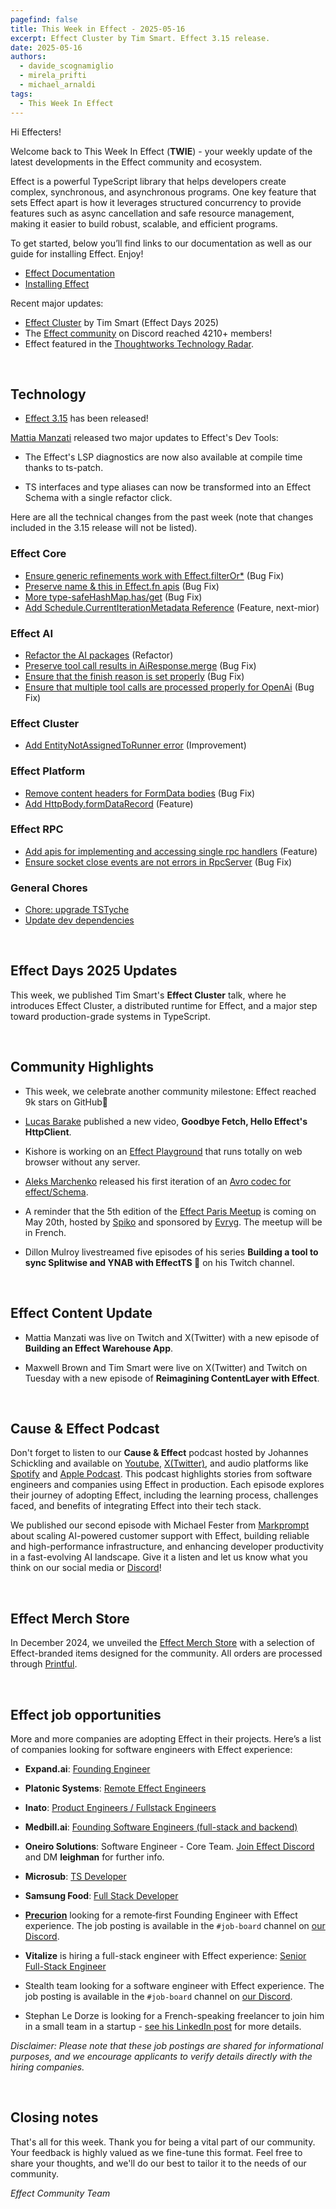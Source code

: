```yaml
---
pagefind: false
title: This Week in Effect - 2025-05-16
excerpt: Effect Cluster by Tim Smart. Effect 3.15 release. 
date: 2025-05-16
authors:
  - davide_scognamiglio
  - mirela_prifti
  - michael_arnaldi
tags:
  - This Week In Effect
---
```



Hi Effecters!

Welcome back to This Week In Effect (**TWIE**) - your weekly update of the latest developments in the Effect community and ecosystem.

Effect is a powerful TypeScript library that helps developers create complex, synchronous, and asynchronous programs. One key feature that sets Effect apart is how it leverages structured concurrency to provide features such as async cancellation and safe resource management, making it easier to build robust, scalable, and efficient programs.

To get started, below you’ll find links to our documentation as well as our guide for installing Effect. Enjoy!

- [Effect Documentation](/docs/getting-started/introduction/)
- [Installing Effect](/docs/getting-started/installation/)

Recent major updates:

- [Effect Cluster](https://www.youtube.com/watch?v=4lEDdMuTDJg) by Tim Smart (Effect Days 2025)
- The [Effect community](https://discord.gg/effect-ts) on Discord reached 4210+ members!
- Effect featured in the [Thoughtworks Technology Radar](https://www.thoughtworks.com/radar/languages-and-frameworks/effect).

&nbsp;

## Technology

- [Effect 3.15](https://effect.website/blog/releases/effect/315) has been released!

  <Tweet id="1921743050394444041" />

[Mattia Manzati](https://x.com/MattiaManzati) released two major updates to Effect's Dev Tools:

- The Effect's LSP diagnostics are now also available at compile time thanks to ts-patch.
  <Tweet id="1921943196851950036" />

- TS interfaces and type aliases can now be transformed into an Effect Schema with a single refactor click.
  <Tweet id="1922589657314828621" />

Here are all the technical changes from the past week (note that changes included in the 3.15 release will not be listed).

### Effect Core
- [Ensure generic refinements work with Effect.filterOr*](https://github.com/Effect-TS/effect/pull/4870) (Bug Fix)
- [Preserve name & this in Effect.fn apis](https://github.com/Effect-TS/effect/pull/4857) (Bug Fix)
- [More type-safeHashMap.has/get](https://github.com/Effect-TS/effect/pull/4659) (Bug Fix)
- [Add Schedule.CurrentIterationMetadata Reference](https://github.com/Effect-TS/effect/pull/4828) (Feature, next-mior)

### Effect AI
- [Refactor the AI packages](https://github.com/Effect-TS/effect/pull/4766) (Refactor)
- [Preserve tool call results in AiResponse.merge](https://github.com/Effect-TS/effect/pull/4866) (Bug Fix)
- [Ensure that the finish reason is set properly](https://github.com/Effect-TS/effect/pull/4878) (Bug Fix)
- [Ensure that multiple tool calls are processed properly for OpenAi](https://github.com/Effect-TS/effect/pull/4880) (Bug Fix)

### Effect Cluster
- [Add EntityNotAssignedToRunner error](https://github.com/Effect-TS/effect/pull/4883) (Improvement)

### Effect Platform
- [Remove content headers for FormData bodies](https://github.com/Effect-TS/effect/pull/4882) (Bug Fix)
- [Add HttpBody.formDataRecord](https://github.com/Effect-TS/effect/pull/4889) (Feature)

### Effect RPC
- [Add apis for implementing and accessing single rpc handlers](https://github.com/Effect-TS/effect/pull/4858) (Feature)
- [Ensure socket close events are not errors in RpcServer](https://github.com/Effect-TS/effect/pull/4860) (Bug Fix)

### General Chores
- [Chore: upgrade TSTyche](https://github.com/Effect-TS/effect/pull/4745)
- [Update dev dependencies](https://github.com/Effect-TS/effect/pull/4885)


&nbsp;

## Effect Days 2025 Updates

This week, we published Tim Smart's **Effect Cluster** talk, where he introduces Effect Cluster, a distributed runtime for Effect, and a major step toward production-grade systems in TypeScript.
<YouTube
  id="https://www.youtube.com/embed/4lEDdMuTDJg?si=JI18K3wOc1IL_9G6"
  title="Effect Cluster | Tim Smart (Effect Days 2025)"
/>

&nbsp;

## Community Highlights

- This week, we celebrate another community milestone: Effect reached 9k stars on GitHub🌟

  <Tweet id="1922982695820259331" />

- [Lucas Barake](https://www.youtube.com/@lucas-barake) published a new video, **Goodbye Fetch, Hello Effect's HttpClient**.
  <YouTube
  id="https://www.youtube.com/embed/VQy8VrvX24s?si=zDkBr2gZetMQLt2W"
  title="Goodbye Fetch, Hello Effect's HttpClient"
  />

- Kishore is working on an [Effect Playground](https://effect-ts.vercel.app/playground) that runs totally on web browser without any server.

- [Aleks Marchenko](https://github.com/AMar4enko) released his first iteration of an [Avro codec for effect/Schema](https://github.com/AMar4enko/effect-schema-avro).

- A reminder that the 5th edition of the [Effect Paris Meetup](https://www.meetup.com/fr-FR/effect-paris/events/307558421) is coming on May 20th, hosted by [Spiko](https://www.spiko.io/) and sponsored by [Evryg](https://www.evryg.com/en). The meetup will be in French.
  <Tweet id="1917474538104754182" />

- Dillon Mulroy livestreamed five episodes of his series **Building a tool to sync Splitwise and YNAB with EffectTS 🚀** on his Twitch channel.

  <TwitchPlayerNonInteractive video="2456805012" />

&nbsp;
## Effect Content Update

- Mattia Manzati was live on Twitch and X(Twitter) with a new episode of **Building an Effect Warehouse App**.
  <Tweet id="1922207195032162475" />

- Maxwell Brown and Tim Smart were live on X(Twitter) and Twitch on Tuesday with a new episode of **Reimagining ContentLayer with Effect**.
  <Tweet id="1922761447609622725" />

&nbsp;


## Cause & Effect Podcast

Don't forget to listen to our **Cause & Effect** podcast hosted by Johannes Schickling and available on [Youtube](https://www.youtube.com/@effect-ts), [X(Twitter)](https://x.com/EffectTS_/status/1861446144137531585), and audio platforms like [Spotify](https://open.spotify.com/episode/7Bkn7A8EXnoqWWmI0czAdz) and [Apple Podcast](https://podcasts.apple.com/us/podcast/cause-effect/id1781879869). This podcast highlights stories from software engineers and companies using Effect in production. Each episode explores their journey of adopting Effect, including the learning process, challenges faced, and benefits of integrating Effect into their tech stack.

We published our second episode with Michael Fester from [Markprompt](https://markprompt.com/) about scaling AI-powered customer support with Effect, building reliable and high-performance infrastructure, and enhancing developer productivity in a fast-evolving AI landscape. Give it a listen and let us know what you think on our social media or [Discord](https://discord.gg/effect-ts)!

<YouTube
  id="https://www.youtube.com/embed/8lz9-0y58Jc?si=YsdegK9T-axfe_Vm"
  title="Scaling AI for Customer Support at Markprompt with Effect | Cause & Effect #2"
/>

&nbsp;

## Effect Merch Store

In December 2024, we unveiled the [Effect Merch Store](https://effect.website/merch) with a selection of Effect-branded items designed for the community. All orders are processed through [Printful](https://www.printful.com/).

<Tweet id="1868605126862385238" />

&nbsp;

## Effect job opportunities

More and more companies are adopting Effect in their projects. Here’s a list of companies looking for software engineers with Effect experience:

- **Expand.ai**: [Founding Engineer](https://www.expand.ai/careers/founding-engineer)

- **Platonic Systems**: [Remote Effect Engineers](https://twitter.com/platonicsystems/status/1861470819861311945)

- **Inato**: [Product Engineers / Fullstack Engineers](https://jobs.lever.co/inato/6df2d1e3-ce0a-487b-a930-840759803d44)

- **Medbill.ai**: [Founding Software Engineers (full-stack and backend)](https://www.linkedin.com/posts/codingtom_medbill-ai-activity-7260092522708762624-N7TH)

- **Oneiro Solutions**: Software Engineer - Core Team. [Join Effect Discord](https://discord.com/channels/795981131316985866/796153351372275743) and DM **leighman** for further info.

- **Microsub**: [TS Developer](https://x.com/0xdownshift/status/1880013835878154510)

- **Samsung Food**: [Full Stack Developer](https://whisk.bamboohr.com/careers/110)

- **[Precurion](https://precurion.com/)** looking for a remote‑first Founding Engineer with Effect experience. The job posting is available in the `#job-board` channel on [our Discord](https://discord.com/channels/795981131316985866/796153351372275743/1362610725931061258).

- **Vitalize** is hiring a full-stack engineer with Effect experience: [Senior Full-Stack Engineer](https://jobs.ashbyhq.com/vitalize/d907ba5f-0f2f-4bb4-931a-1680d6daf81a)

- Stealth team looking for a software engineer with Effect experience. The job posting is available in the `#job-board` channel on [our Discord](https://discord.com/channels/795981131316985866/796153351372275743/1362610725931061258).

- Stephan Le Dorze is looking for a French-speaking freelancer to join him in a small team in a startup - [see his LinkedIn post](https://www.linkedin.com/posts/stephaneledorze_mission-longue-avec-moi-entre-autre-activity-7310947252741570560-Bqsh/) for more details.

_Disclaimer: Please note that these job postings are shared for informational purposes, and we encourage applicants to verify details directly with the hiring companies._

&nbsp;

## Closing notes

That's all for this week. Thank you for being a vital part of our community. Your feedback is highly valued as we fine-tune this format. Feel free to share your thoughts, and we'll do our best to tailor it to the needs of our community.

_Effect Community Team_
